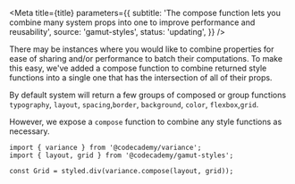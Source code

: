 
<Meta
  title={title}
  parameters={{
    subtitle:
      'The compose function lets you combine many system props into one to improve performance and reusability',
    source: 'gamut-styles',
    status: 'updating',
  }}
/>

There may be instances where you would like to combine properties for ease of sharing and/or performance to batch their computations. To make this easy, we've added a compose function to combine returned style functions into a single one that has the intersection of all of their props.

By default system will return a few groups of composed or group functions `typography`, `layout`, `spacing`,`border`, `background`, `color`, `flexbox`,`grid`.

However, we expose a `compose` function to combine any style functions as necessary.

```tsx
import { variance } from '@codecademy/variance';
import { layout, grid } from '@codecademy/gamut-styles';

const Grid = styled.div(variance.compose(layout, grid));
```
